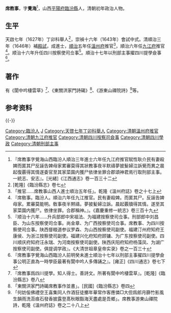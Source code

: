 {{明清人物信息框
| 姓名 =  席教事
| 原名 = 
| 圖片名稱=  
| 圖片大小 = 220px
| 圖片說明 =  
| 最高職務 = 四川學政
| 國家 = 大清
| 爵位 =
| 籍貫 = 山西[[平陽府|平陽府]][[臨汾縣|臨汾縣]]
| 族裔 =  
| 旗籍 =  
| 字號 = 字覺海
| 諡號 = 
| 出生日期 = 明萬曆年間
| 出生地點 =
| 逝世日期 = 卒年不詳
| 逝世地點 = 
| 墓葬 = 
| 配偶 =  
| 親屬 =   
| 出身 = 
* 明天啟七年丁卯科舉人
* 明崇禎十六年癸未科貢士
* 清順治三年丙戌科同進士出身
| 經歷 = 
| 著作 =  
* 《閬中吟棲雲草》
*《東關洪家門詩碣》
*《游東山禪院詩》
}}

'''席教事'''{{BD|？年||？年||}}，字'''覺海'''<ref>『席教事字覺海山西臨汾人順治三年進士六年任九江府推官賦性耿介民有妻殺婢而匿其尸反誣告婢母家累審莫得其狀教事夜半默禱夢披髮婦泣訴覺而異之晨起復覈得其情遂委官至其家菜園内獲尸依律坐罪合郡頌神君焉行取刑部主事。一統志、安志』。[光緒]《江西通志》卷一百三十二</ref>，山西[[平陽府|平陽府]][[臨汾縣|臨汾縣]]人，清朝初年政治人物。

==生平==
天啟七年（1627年）丁卯科舉人<ref>[乾隆]《臨汾縣志》卷七</ref>，崇禎十六年（1643年）會試中式。清順治三年（1646年）補[[殿試|殿試]]，成進士，[[順治|順治]]五年任[[溫州府|溫州府]]推官<ref>「推官……席教事山西人進士順治五年任」。乾隆《溫州府誌》卷之十七上</ref>，順治六年任[[九江府|九江府]]推官<ref>『席敎事。臨汾人。順治六年任九江推官。民有妻殺婢。而匿其尸。反誣告婢母家。累審莫能明。敎事夜半黙禱。夢披髪婦泣訴。晨起覈牘得其情。遂至其家菜園内獲尸。依律坐罪。合郡稱神。』。《嘉慶重修一統志》卷三百十九</ref>。顺治十六年升任四川按察使司佥事<ref>『顺治十六年……升兵部郎中宋祖法、为福建按察使司佥事。刑部郎中刘昌臣、为山东按察使司佥事。尚金章、为广西按察使司佥事。席教事、为四川按察使司佥事。陕西督粮道参议罗森、为山西按察使司副使。福建汀州府知府王康侯、为浙江按察使司副使。福建兴化府知府顾镛、为广东按察使司副使。四川顺庆府知府汪永瑞、为河南按察使司副使。陕西庆阳府知府杨藻凤、为湖广按察使司副使。俱提调学政』。《大清世祖章皇帝实录》卷之一百三十</ref>。順治十七年以刑部主事擢四川提學僉事<ref>『席教事字覺海山西臨汾人前明癸未進士順治十七年以刑部主事擢四川提學僉事公明正直為一時學臣最著有閬中吟人多傳誦之』。[雍正]《四川通志》卷七下</ref>。

==著作==
有《閬中吟棲雲草》<ref>『席教事爲四川提學。知人得士。善詩文。所著有閬中吟棲雲草』。[乾隆]《臨汾縣志》卷八</ref>、《東關洪家門詩碣》<ref>「東關洪家門詩碣席教事作並書」。[民國]《臨汾縣志》卷四 
</ref>、《游東山禪院詩》<ref>「何妨侫佛禮空王喜集同人作酒狂徒擲年華常作客應憐□大但爲郎月篩竹影風生韻雨洗苔痕石發香披露登髙秋眼豁海天盡處是吾鄉」。席教事游東山禪院詩，乾隆《溫州府誌》卷之二十八上</ref>等。

== 参考资料 ==
{{reflist}}

{{-}}
{{顺治三年丙戌科殿试金榜}}

{{Authority control}}

{{DEFAULTSORT:Xi席}}
[[Category:臨汾人|Category:臨汾人]]
[[Category:席姓|J]]
[[Category:天啓七年丁卯科舉人|Category:天啓七年丁卯科舉人]]
[[Category:清朝溫州府推官|Category:清朝溫州府推官]]
[[Category:清朝九江府推官|Category:清朝九江府推官]]
[[Category:清朝四川按察司僉事|Category:清朝四川按察司僉事]]
[[Category:清朝四川學政|Category:清朝四川學政]]
[[Category:清朝刑部主事|Category:清朝刑部主事]]